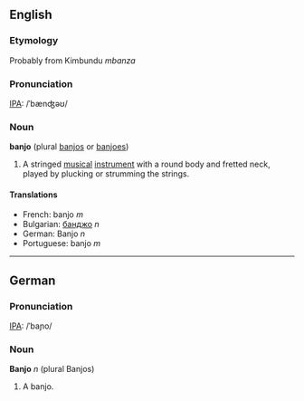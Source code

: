 ==English==
===Etymology===
Probably from Kimbundu ''mbanza''

===Pronunciation===
[[w:IPA|IPA]]: /ˈbænʤəʊ/

===Noun===
'''banjo''' (plural [[banjos]] or [[banjoes]])
# A stringed [[musical]] [[instrument]] with a round body and fretted neck, played by plucking or strumming the strings.

====Translations====
*French: banjo ''m''
*Bulgarian: [[банджо]] ''n''
*German: Banjo ''n''
*Portuguese: banjo ''m''

----
==German==
===Pronunciation===
[[w:IPA|IPA]]: /ˈbaɲo/

===Noun===
'''Banjo''' ''n'' (plural Banjos)
# A banjo.